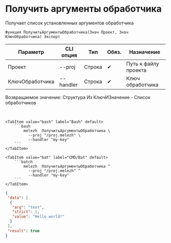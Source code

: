 ﻿---
sidebar_position: 2
description: Получить аргументы обработчика и другие функции для работы с Melezh в Открытом пакете интеграций - бесплатной open-source библиотеке интеграций для 1С:Предприятие 8, OneScript и CLI
keywords: [1C, 1С, 1С:Предприятие, 1С:Предприятие 8.3, API, Интеграция, Сервисы, Обмен, OneScript, CLI]
---


# Получить аргументы обработчика
 Получает список установленных аргументов обработчика



`Функция ПолучитьАргументыОбработчика(Знач Проект, Знач КлючОбработчика) Экспорт`

  | Параметр | CLI опция | Тип | Обяз. | Назначение |
  |-|-|-|-|-|
  | Проект | --proj | Строка | &#x2714; | Путь к файлу проекта |
  | КлючОбработчика | --handler | Строка | &#x2714; | Ключ обработчика |

  
  Возвращаемое значение:   Структура Из КлючИЗначение - Список обработчиков

<br/>



    

 <Tabs>
  
    <TabItem value="bash" label="Bash" default>
        ```bash
            melezh  ПолучитьАргументыОбработчика \
              --proj "/proj.melezh" \
              --handler "my-key"
        ```
    </TabItem>
  
    <TabItem value="bat" label="CMD/Bat" default>
        ```batch
            melezh  ПолучитьАргументыОбработчика ^
              --proj "/proj.melezh" ^
              --handler "my-key"
        ```
    </TabItem>
</Tabs>

```json title="Результат"
{
 "data": [
  {
   "arg": "text",
   "strict": 1,
   "value": "Hello world!"
  }
 ],
 "result": true
}
```

